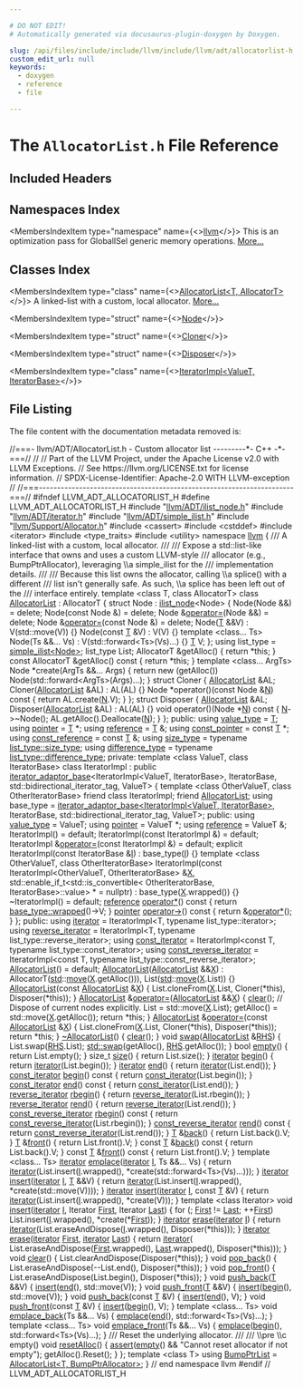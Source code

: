 ```yaml
---

# DO NOT EDIT!
# Automatically generated via docusaurus-plugin-doxygen by Doxygen.

slug: /api/files/include/include/llvm/include/llvm/adt/allocatorlist-h
custom_edit_url: null
keywords:
  - doxygen
  - reference
  - file

---
```





# The `AllocatorList.h` File Reference

<DoxygenPage pluginConfig={pluginConfig}>



## Included Headers

<IncludesList>
<IncludesListItem
  filePath="llvm/ADT/ilist_node.h"
  permalink="/docs/api/files/include/include/llvm/include/llvm/adt/ilist-node-h"
  isLocal="true" />
<IncludesListItem
  filePath="llvm/ADT/iterator.h"
  permalink="/docs/api/files/include/include/llvm/include/llvm/adt/iterator-h"
  isLocal="true" />
<IncludesListItem
  filePath="llvm/ADT/simple_ilist.h"
  permalink="/docs/api/files/include/include/llvm/include/llvm/adt/simple-ilist-h"
  isLocal="true" />
<IncludesListItem
  filePath="llvm/Support/Allocator.h"
  permalink="/docs/api/files/include/include/llvm/include/llvm/support/allocator-h"
  isLocal="true" />
<IncludesListItem
  filePath="cassert"
  permalink=""
  isLocal="false" />
<IncludesListItem
  filePath="cstddef"
  permalink=""
  isLocal="false" />
<IncludesListItem
  filePath="iterator"
  permalink=""
  isLocal="false" />
<IncludesListItem
  filePath="type_traits"
  permalink=""
  isLocal="false" />
<IncludesListItem
  filePath="utility"
  permalink=""
  isLocal="false" />
</IncludesList>

## Namespaces Index

<MembersIndex>

<MembersIndexItem
  type="namespace"
  name={<><a href="/docs/api/namespaces/llvm">llvm</a></>}>
This is an optimization pass for GlobalISel generic memory operations. <a href="/docs/api/namespaces/llvm/#details">More...</a>
</MembersIndexItem>

</MembersIndex>

## Classes Index

<MembersIndex>

<MembersIndexItem
  type="class"
  name={<><a href="/docs/api/classes/llvm/allocatorlist">AllocatorList&lt;T, AllocatorT&gt;</a></>}>
A linked-list with a custom, local allocator. <a href="/docs/api/classes/llvm/allocatorlist/#details">More...</a>
</MembersIndexItem>

<MembersIndexItem
  type="struct"
  name={<><a href="/docs/api/structs/llvm/allocatorlist/node">Node</a></>}>
</MembersIndexItem>

<MembersIndexItem
  type="struct"
  name={<><a href="/docs/api/structs/llvm/allocatorlist/cloner">Cloner</a></>}>
</MembersIndexItem>

<MembersIndexItem
  type="struct"
  name={<><a href="/docs/api/structs/llvm/allocatorlist/disposer">Disposer</a></>}>
</MembersIndexItem>

<MembersIndexItem
  type="class"
  name={<><a href="/docs/api/classes/llvm/allocatorlist/iteratorimpl">IteratorImpl&lt;ValueT, IteratorBase&gt;</a></>}>
</MembersIndexItem>

</MembersIndex>


## File Listing

The file content with the documentation metadata removed is:

<ProgramListing>

<Link id="l00001" /><CodeLine lineNumber="1"><Highlight kind="comment">//===- llvm/ADT/AllocatorList.h - Custom allocator list ---------&#42;- C++ -&#42;-===//</Highlight><Highlight kind="normal"></Highlight></CodeLine>
<Link id="l00002" /><CodeLine lineNumber="2"><Highlight kind="normal"></Highlight><Highlight kind="comment">//</Highlight><Highlight kind="normal"></Highlight></CodeLine>
<Link id="l00003" /><CodeLine lineNumber="3"><Highlight kind="normal"></Highlight><Highlight kind="comment">// Part of the LLVM Project, under the Apache License v2.0 with LLVM Exceptions.</Highlight><Highlight kind="normal"></Highlight></CodeLine>
<Link id="l00004" /><CodeLine lineNumber="4"><Highlight kind="normal"></Highlight><Highlight kind="comment">// See https://llvm.org/LICENSE.txt for license information.</Highlight><Highlight kind="normal"></Highlight></CodeLine>
<Link id="l00005" /><CodeLine lineNumber="5"><Highlight kind="normal"></Highlight><Highlight kind="comment">// SPDX-License-Identifier: Apache-2.0 WITH LLVM-exception</Highlight><Highlight kind="normal"></Highlight></CodeLine>
<Link id="l00006" /><CodeLine lineNumber="6"><Highlight kind="normal"></Highlight><Highlight kind="comment">//</Highlight><Highlight kind="normal"></Highlight></CodeLine>
<Link id="l00007" /><CodeLine lineNumber="7"><Highlight kind="normal"></Highlight><Highlight kind="comment">//===----------------------------------------------------------------------===//</Highlight><Highlight kind="normal"></Highlight></CodeLine>
<Link id="l00008" /><CodeLine lineNumber="8"><Highlight kind="normal"></Highlight></CodeLine>
<Link id="l00009" /><CodeLine lineNumber="9"><Highlight kind="normal"></Highlight><Highlight kind="preprocessor">#ifndef LLVM&#95;ADT&#95;ALLOCATORLIST&#95;H</Highlight><Highlight kind="normal"></Highlight></CodeLine>
<Link id="l00010" /><CodeLine lineNumber="10"><Highlight kind="normal"></Highlight><Highlight kind="preprocessor">#define LLVM&#95;ADT&#95;ALLOCATORLIST&#95;H</Highlight><Highlight kind="normal"></Highlight></CodeLine>
<Link id="l00011" /><CodeLine lineNumber="11"><Highlight kind="normal"></Highlight></CodeLine>
<Link id="l00012" /><CodeLine lineNumber="12"><Highlight kind="normal"></Highlight><Highlight kind="preprocessor">#include &quot;<a href="/docs/api/files/include/include/llvm/include/llvm/adt/ilist-node-h">llvm/ADT/ilist&#95;node.h</a>&quot;</Highlight><Highlight kind="normal"></Highlight></CodeLine>
<Link id="l00013" /><CodeLine lineNumber="13"><Highlight kind="normal"></Highlight><Highlight kind="preprocessor">#include &quot;<a href="/docs/api/files/include/include/llvm/include/llvm/adt/iterator-h">llvm/ADT/iterator.h</a>&quot;</Highlight><Highlight kind="normal"></Highlight></CodeLine>
<Link id="l00014" /><CodeLine lineNumber="14"><Highlight kind="normal"></Highlight><Highlight kind="preprocessor">#include &quot;<a href="/docs/api/files/include/include/llvm/include/llvm/adt/simple-ilist-h">llvm/ADT/simple&#95;ilist.h</a>&quot;</Highlight><Highlight kind="normal"></Highlight></CodeLine>
<Link id="l00015" /><CodeLine lineNumber="15"><Highlight kind="normal"></Highlight><Highlight kind="preprocessor">#include &quot;<a href="/docs/api/files/include/include/llvm/include/llvm/support/allocator-h">llvm/Support/Allocator.h</a>&quot;</Highlight><Highlight kind="normal"></Highlight></CodeLine>
<Link id="l00016" /><CodeLine lineNumber="16"><Highlight kind="normal"></Highlight><Highlight kind="preprocessor">#include &lt;cassert&gt;</Highlight><Highlight kind="normal"></Highlight></CodeLine>
<Link id="l00017" /><CodeLine lineNumber="17"><Highlight kind="normal"></Highlight><Highlight kind="preprocessor">#include &lt;cstddef&gt;</Highlight><Highlight kind="normal"></Highlight></CodeLine>
<Link id="l00018" /><CodeLine lineNumber="18"><Highlight kind="normal"></Highlight><Highlight kind="preprocessor">#include &lt;iterator&gt;</Highlight><Highlight kind="normal"></Highlight></CodeLine>
<Link id="l00019" /><CodeLine lineNumber="19"><Highlight kind="normal"></Highlight><Highlight kind="preprocessor">#include &lt;type&#95;traits&gt;</Highlight><Highlight kind="normal"></Highlight></CodeLine>
<Link id="l00020" /><CodeLine lineNumber="20"><Highlight kind="normal"></Highlight><Highlight kind="preprocessor">#include &lt;utility&gt;</Highlight><Highlight kind="normal"></Highlight></CodeLine>
<Link id="l00021" /><CodeLine lineNumber="21"><Highlight kind="normal"></Highlight></CodeLine>
<Link id="l00022" /><CodeLine lineNumber="22"><Highlight kind="normal"></Highlight><Highlight kind="keyword">namespace </Highlight><Highlight kind="normal"><a href="/docs/api/namespaces/llvm">llvm</a> &#123;</Highlight></CodeLine>
<Link id="l00023" /><CodeLine lineNumber="23"><Highlight kind="normal"></Highlight><Highlight kind="comment"></Highlight></CodeLine>
<Link id="l00024" /><CodeLine lineNumber="24"><Highlight kind="comment">/// A linked-list with a custom, local allocator.</Highlight></CodeLine>
<Link id="l00025" /><CodeLine lineNumber="25"><Highlight kind="comment">///</Highlight></CodeLine>
<Link id="l00026" /><CodeLine lineNumber="26"><Highlight kind="comment">/// Expose a std::list-like interface that owns and uses a custom LLVM-style</Highlight></CodeLine>
<Link id="l00027" /><CodeLine lineNumber="27"><Highlight kind="comment">/// allocator (e.g., BumpPtrAllocator), leveraging \\a simple&#95;ilist for the</Highlight></CodeLine>
<Link id="l00028" /><CodeLine lineNumber="28"><Highlight kind="comment">/// implementation details.</Highlight></CodeLine>
<Link id="l00029" /><CodeLine lineNumber="29"><Highlight kind="comment">///</Highlight></CodeLine>
<Link id="l00030" /><CodeLine lineNumber="30"><Highlight kind="comment">/// Because this list owns the allocator, calling \\a splice() with a different</Highlight></CodeLine>
<Link id="l00031" /><CodeLine lineNumber="31"><Highlight kind="comment">/// list isn&#39;t generally safe.  As such, \\a splice has been left out of the</Highlight></CodeLine>
<Link id="l00032" /><CodeLine lineNumber="32"><Highlight kind="comment">/// interface entirely.</Highlight><Highlight kind="normal"></Highlight></CodeLine>
<Link id="l00033" /><CodeLine lineNumber="33" lineLink="/docs/api/classes/llvm/allocatorlist"><Highlight kind="normal"></Highlight><Highlight kind="keyword">template</Highlight><Highlight kind="normal"> &lt;</Highlight><Highlight kind="keyword">class</Highlight><Highlight kind="normal"> T, </Highlight><Highlight kind="keyword">class</Highlight><Highlight kind="normal"> AllocatorT&gt; </Highlight><Highlight kind="keyword">class </Highlight><Highlight kind="normal"><a href="/docs/api/classes/llvm/allocatorlist/#a631b3cb9ff2c6850984fce7dd4f69f85">AllocatorList</a> : AllocatorT &#123;</Highlight></CodeLine>
<Link id="l00034" /><CodeLine lineNumber="34"><Highlight kind="normal">  </Highlight><Highlight kind="keyword">struct </Highlight><Highlight kind="normal">Node : <a href="/docs/api/classes/llvm/ilist-node">ilist&#95;node</a>&lt;Node&gt; &#123;</Highlight></CodeLine>
<Link id="l00035" /><CodeLine lineNumber="35"><Highlight kind="normal">    Node(Node &amp;&amp;) = </Highlight><Highlight kind="keyword">delete</Highlight><Highlight kind="normal">;</Highlight></CodeLine>
<Link id="l00036" /><CodeLine lineNumber="36"><Highlight kind="normal">    Node(</Highlight><Highlight kind="keyword">const</Highlight><Highlight kind="normal"> Node &amp;) = </Highlight><Highlight kind="keyword">delete</Highlight><Highlight kind="normal">;</Highlight></CodeLine>
<Link id="l00037" /><CodeLine lineNumber="37"><Highlight kind="normal">    Node &amp;<a href="/docs/api/classes/llvm/allocatorlist/#aab9b0e4699e83accc6da1570253b5224">operator=</a>(Node &amp;&amp;) = </Highlight><Highlight kind="keyword">delete</Highlight><Highlight kind="normal">;</Highlight></CodeLine>
<Link id="l00038" /><CodeLine lineNumber="38"><Highlight kind="normal">    Node &amp;<a href="/docs/api/classes/llvm/allocatorlist/#aab9b0e4699e83accc6da1570253b5224">operator=</a>(</Highlight><Highlight kind="keyword">const</Highlight><Highlight kind="normal"> Node &amp;) = </Highlight><Highlight kind="keyword">delete</Highlight><Highlight kind="normal">;</Highlight></CodeLine>
<Link id="l00039" /><CodeLine lineNumber="39"><Highlight kind="normal"></Highlight></CodeLine>
<Link id="l00040" /><CodeLine lineNumber="40"><Highlight kind="normal">    Node(<a href="/docs/api/files/lib/lib/target/lib/target/mips/mips16isellowering-cpp/#a0acb682b8260ab1c60b918599864e2e5">T</a> &amp;&amp;V) : V(std::move(V)) &#123;&#125;</Highlight></CodeLine>
<Link id="l00041" /><CodeLine lineNumber="41"><Highlight kind="normal">    Node(</Highlight><Highlight kind="keyword">const</Highlight><Highlight kind="normal"> <a href="/docs/api/files/lib/lib/target/lib/target/mips/mips16isellowering-cpp/#a0acb682b8260ab1c60b918599864e2e5">T</a> &amp;V) : V(V) &#123;&#125;</Highlight></CodeLine>
<Link id="l00042" /><CodeLine lineNumber="42"><Highlight kind="normal">    </Highlight><Highlight kind="keyword">template</Highlight><Highlight kind="normal"> &lt;</Highlight><Highlight kind="keyword">class</Highlight><Highlight kind="normal">... Ts&gt; Node(Ts &amp;&amp;... Vs) : V(std::forward&lt;Ts&gt;(Vs)...) &#123;&#125;</Highlight></CodeLine>
<Link id="l00043" /><CodeLine lineNumber="43"><Highlight kind="normal">    <a href="/docs/api/files/lib/lib/target/lib/target/mips/mips16isellowering-cpp/#a0acb682b8260ab1c60b918599864e2e5">T</a> V;</Highlight></CodeLine>
<Link id="l00044" /><CodeLine lineNumber="44"><Highlight kind="normal">  &#125;;</Highlight></CodeLine>
<Link id="l00045" /><CodeLine lineNumber="45"><Highlight kind="normal"></Highlight></CodeLine>
<Link id="l00046" /><CodeLine lineNumber="46"><Highlight kind="normal">  </Highlight><Highlight kind="keyword">using </Highlight><Highlight kind="normal">list&#95;type = <a href="/docs/api/classes/llvm/simple-ilist">simple&#95;ilist&lt;Node&gt;</a>;</Highlight></CodeLine>
<Link id="l00047" /><CodeLine lineNumber="47"><Highlight kind="normal"></Highlight></CodeLine>
<Link id="l00048" /><CodeLine lineNumber="48"><Highlight kind="normal">  list&#95;type List;</Highlight></CodeLine>
<Link id="l00049" /><CodeLine lineNumber="49"><Highlight kind="normal"></Highlight></CodeLine>
<Link id="l00050" /><CodeLine lineNumber="50"><Highlight kind="normal">  AllocatorT &amp;getAlloc() &#123; </Highlight><Highlight kind="keywordflow">return</Highlight><Highlight kind="normal"> &#42;</Highlight><Highlight kind="keyword">this</Highlight><Highlight kind="normal">; &#125;</Highlight></CodeLine>
<Link id="l00051" /><CodeLine lineNumber="51"><Highlight kind="normal">  </Highlight><Highlight kind="keyword">const</Highlight><Highlight kind="normal"> AllocatorT &amp;getAlloc()</Highlight><Highlight kind="keyword"> const </Highlight><Highlight kind="normal">&#123; </Highlight><Highlight kind="keywordflow">return</Highlight><Highlight kind="normal"> &#42;</Highlight><Highlight kind="keyword">this</Highlight><Highlight kind="normal">; &#125;</Highlight></CodeLine>
<Link id="l00052" /><CodeLine lineNumber="52"><Highlight kind="normal"></Highlight></CodeLine>
<Link id="l00053" /><CodeLine lineNumber="53"><Highlight kind="normal">  </Highlight><Highlight kind="keyword">template</Highlight><Highlight kind="normal"> &lt;</Highlight><Highlight kind="keyword">class</Highlight><Highlight kind="normal">... ArgTs&gt; Node &#42;create(ArgTs &amp;&amp;... Args) &#123;</Highlight></CodeLine>
<Link id="l00054" /><CodeLine lineNumber="54"><Highlight kind="normal">    </Highlight><Highlight kind="keywordflow">return</Highlight><Highlight kind="normal"> </Highlight><Highlight kind="keyword">new</Highlight><Highlight kind="normal"> (getAlloc()) Node(std::forward&lt;ArgTs&gt;(Args)...);</Highlight></CodeLine>
<Link id="l00055" /><CodeLine lineNumber="55"><Highlight kind="normal">  &#125;</Highlight></CodeLine>
<Link id="l00056" /><CodeLine lineNumber="56"><Highlight kind="normal"></Highlight></CodeLine>
<Link id="l00057" /><CodeLine lineNumber="57"><Highlight kind="normal">  </Highlight><Highlight kind="keyword">struct </Highlight><Highlight kind="normal">Cloner &#123;</Highlight></CodeLine>
<Link id="l00058" /><CodeLine lineNumber="58"><Highlight kind="normal">    <a href="/docs/api/classes/llvm/allocatorlist/#a631b3cb9ff2c6850984fce7dd4f69f85">AllocatorList</a> &amp;AL;</Highlight></CodeLine>
<Link id="l00059" /><CodeLine lineNumber="59"><Highlight kind="normal"></Highlight></CodeLine>
<Link id="l00060" /><CodeLine lineNumber="60"><Highlight kind="normal">    Cloner(<a href="/docs/api/classes/llvm/allocatorlist/#a631b3cb9ff2c6850984fce7dd4f69f85">AllocatorList</a> &amp;AL) : AL(AL) &#123;&#125;</Highlight></CodeLine>
<Link id="l00061" /><CodeLine lineNumber="61"><Highlight kind="normal"></Highlight></CodeLine>
<Link id="l00062" /><CodeLine lineNumber="62"><Highlight kind="normal">    Node &#42;operator()(</Highlight><Highlight kind="keyword">const</Highlight><Highlight kind="normal"> Node &amp;<a href="/docs/api/files/lib/lib/support/regcomp-c/#a0240ac851181b84ac374872dc5434ee4">N</a>)</Highlight><Highlight kind="keyword"> const </Highlight><Highlight kind="normal">&#123; </Highlight><Highlight kind="keywordflow">return</Highlight><Highlight kind="normal"> AL.create(<a href="/docs/api/files/lib/lib/support/regcomp-c/#a0240ac851181b84ac374872dc5434ee4">N</a>.V); &#125;</Highlight></CodeLine>
<Link id="l00063" /><CodeLine lineNumber="63"><Highlight kind="normal">  &#125;;</Highlight></CodeLine>
<Link id="l00064" /><CodeLine lineNumber="64"><Highlight kind="normal"></Highlight></CodeLine>
<Link id="l00065" /><CodeLine lineNumber="65"><Highlight kind="normal">  </Highlight><Highlight kind="keyword">struct </Highlight><Highlight kind="normal">Disposer &#123;</Highlight></CodeLine>
<Link id="l00066" /><CodeLine lineNumber="66"><Highlight kind="normal">    <a href="/docs/api/classes/llvm/allocatorlist/#a631b3cb9ff2c6850984fce7dd4f69f85">AllocatorList</a> &amp;AL;</Highlight></CodeLine>
<Link id="l00067" /><CodeLine lineNumber="67"><Highlight kind="normal"></Highlight></CodeLine>
<Link id="l00068" /><CodeLine lineNumber="68"><Highlight kind="normal">    Disposer(<a href="/docs/api/classes/llvm/allocatorlist/#a631b3cb9ff2c6850984fce7dd4f69f85">AllocatorList</a> &amp;AL) : AL(AL) &#123;&#125;</Highlight></CodeLine>
<Link id="l00069" /><CodeLine lineNumber="69"><Highlight kind="normal"></Highlight></CodeLine>
<Link id="l00070" /><CodeLine lineNumber="70"><Highlight kind="normal">    </Highlight><Highlight kind="keywordtype">void</Highlight><Highlight kind="normal"> operator()(Node &#42;<a href="/docs/api/files/lib/lib/support/regcomp-c/#a0240ac851181b84ac374872dc5434ee4">N</a>)</Highlight><Highlight kind="keyword"> const </Highlight><Highlight kind="normal">&#123;</Highlight></CodeLine>
<Link id="l00071" /><CodeLine lineNumber="71"><Highlight kind="normal">      <a href="/docs/api/files/lib/lib/support/regcomp-c/#a0240ac851181b84ac374872dc5434ee4">N</a>-&gt;~Node();</Highlight></CodeLine>
<Link id="l00072" /><CodeLine lineNumber="72"><Highlight kind="normal">      AL.getAlloc().Deallocate(<a href="/docs/api/files/lib/lib/support/regcomp-c/#a0240ac851181b84ac374872dc5434ee4">N</a>);</Highlight></CodeLine>
<Link id="l00073" /><CodeLine lineNumber="73"><Highlight kind="normal">    &#125;</Highlight></CodeLine>
<Link id="l00074" /><CodeLine lineNumber="74"><Highlight kind="normal">  &#125;;</Highlight></CodeLine>
<Link id="l00075" /><CodeLine lineNumber="75"><Highlight kind="normal"></Highlight></CodeLine>
<Link id="l00076" /><CodeLine lineNumber="76"><Highlight kind="normal"></Highlight><Highlight kind="keyword">public</Highlight><Highlight kind="normal">:</Highlight></CodeLine>
<Link id="l00077" /><CodeLine lineNumber="77" lineLink="/docs/api/classes/llvm/allocatorlist/#ad28d2a85481b9626c49097643f248763"><Highlight kind="normal">  </Highlight><Highlight kind="keyword">using </Highlight><Highlight kind="normal"><a href="/docs/api/classes/llvm/allocatorlist/#ad28d2a85481b9626c49097643f248763">value&#95;type</a> = <a href="/docs/api/files/lib/lib/target/lib/target/mips/mips16isellowering-cpp/#a0acb682b8260ab1c60b918599864e2e5">T</a>;</Highlight></CodeLine>
<Link id="l00078" /><CodeLine lineNumber="78" lineLink="/docs/api/classes/llvm/allocatorlist/#afacbf3d6b740db0fd339309db9eb347d"><Highlight kind="normal">  </Highlight><Highlight kind="keyword">using </Highlight><Highlight kind="normal"><a href="/docs/api/classes/llvm/allocatorlist/#afacbf3d6b740db0fd339309db9eb347d">pointer</a> = <a href="/docs/api/files/lib/lib/target/lib/target/mips/mips16isellowering-cpp/#a0acb682b8260ab1c60b918599864e2e5">T</a> &#42;;</Highlight></CodeLine>
<Link id="l00079" /><CodeLine lineNumber="79" lineLink="/docs/api/classes/llvm/allocatorlist/#aae40e1b1b3653d5feb9c8f0823a839fa"><Highlight kind="normal">  </Highlight><Highlight kind="keyword">using </Highlight><Highlight kind="normal"><a href="/docs/api/classes/llvm/allocatorlist/#aae40e1b1b3653d5feb9c8f0823a839fa">reference</a> = <a href="/docs/api/files/lib/lib/target/lib/target/mips/mips16isellowering-cpp/#a0acb682b8260ab1c60b918599864e2e5">T</a> &amp;;</Highlight></CodeLine>
<Link id="l00080" /><CodeLine lineNumber="80" lineLink="/docs/api/classes/llvm/allocatorlist/#a99ad51fe6f3634026693353132dd91cb"><Highlight kind="normal">  </Highlight><Highlight kind="keyword">using </Highlight><Highlight kind="normal"><a href="/docs/api/classes/llvm/allocatorlist/#a99ad51fe6f3634026693353132dd91cb">const&#95;pointer</a> = </Highlight><Highlight kind="keyword">const</Highlight><Highlight kind="normal"> <a href="/docs/api/files/lib/lib/target/lib/target/mips/mips16isellowering-cpp/#a0acb682b8260ab1c60b918599864e2e5">T</a> &#42;;</Highlight></CodeLine>
<Link id="l00081" /><CodeLine lineNumber="81" lineLink="/docs/api/classes/llvm/allocatorlist/#abbfd96e7e3df879029d411eea4942cad"><Highlight kind="normal">  </Highlight><Highlight kind="keyword">using </Highlight><Highlight kind="normal"><a href="/docs/api/classes/llvm/allocatorlist/#abbfd96e7e3df879029d411eea4942cad">const&#95;reference</a> = </Highlight><Highlight kind="keyword">const</Highlight><Highlight kind="normal"> <a href="/docs/api/files/lib/lib/target/lib/target/mips/mips16isellowering-cpp/#a0acb682b8260ab1c60b918599864e2e5">T</a> &amp;;</Highlight></CodeLine>
<Link id="l00082" /><CodeLine lineNumber="82" lineLink="/docs/api/classes/llvm/allocatorlist/#a403a0ed03eca3d114d9e0c2e270bd6c5"><Highlight kind="normal">  </Highlight><Highlight kind="keyword">using </Highlight><Highlight kind="normal"><a href="/docs/api/classes/llvm/allocatorlist/#a403a0ed03eca3d114d9e0c2e270bd6c5">size&#95;type</a> = </Highlight><Highlight kind="keyword">typename</Highlight><Highlight kind="normal"> <a href="/docs/api/classes/llvm/simple-ilist/#a1bf59040e990a6ef68062aa6d2bb0b12">list&#95;type::size&#95;type</a>;</Highlight></CodeLine>
<Link id="l00083" /><CodeLine lineNumber="83" lineLink="/docs/api/classes/llvm/allocatorlist/#a931bba675494b9bc429d480b9d7edcc8"><Highlight kind="normal">  </Highlight><Highlight kind="keyword">using </Highlight><Highlight kind="normal"><a href="/docs/api/classes/llvm/allocatorlist/#a931bba675494b9bc429d480b9d7edcc8">difference&#95;type</a> = </Highlight><Highlight kind="keyword">typename</Highlight><Highlight kind="normal"> <a href="/docs/api/classes/llvm/simple-ilist/#a5da3239917a2962e7d5981cd659a8927">list&#95;type::difference&#95;type</a>;</Highlight></CodeLine>
<Link id="l00084" /><CodeLine lineNumber="84"><Highlight kind="normal"></Highlight></CodeLine>
<Link id="l00085" /><CodeLine lineNumber="85"><Highlight kind="normal"></Highlight><Highlight kind="keyword">private</Highlight><Highlight kind="normal">:</Highlight></CodeLine>
<Link id="l00086" /><CodeLine lineNumber="86"><Highlight kind="normal">  </Highlight><Highlight kind="keyword">template</Highlight><Highlight kind="normal"> &lt;</Highlight><Highlight kind="keyword">class</Highlight><Highlight kind="normal"> ValueT, </Highlight><Highlight kind="keyword">class</Highlight><Highlight kind="normal"> IteratorBase&gt;</Highlight></CodeLine>
<Link id="l00087" /><CodeLine lineNumber="87"><Highlight kind="normal">  </Highlight><Highlight kind="keyword">class </Highlight><Highlight kind="normal">IteratorImpl</Highlight></CodeLine>
<Link id="l00088" /><CodeLine lineNumber="88"><Highlight kind="normal">      : </Highlight><Highlight kind="keyword">public</Highlight><Highlight kind="normal"> <a href="/docs/api/classes/llvm/iterator-adaptor-base">iterator&#95;adaptor&#95;base</a>&lt;IteratorImpl&lt;ValueT, IteratorBase&gt;,</Highlight></CodeLine>
<Link id="l00089" /><CodeLine lineNumber="89"><Highlight kind="normal">                                     IteratorBase,</Highlight></CodeLine>
<Link id="l00090" /><CodeLine lineNumber="90"><Highlight kind="normal">                                     std::bidirectional&#95;iterator&#95;tag, ValueT&gt; &#123;</Highlight></CodeLine>
<Link id="l00091" /><CodeLine lineNumber="91"><Highlight kind="normal">    </Highlight><Highlight kind="keyword">template</Highlight><Highlight kind="normal"> &lt;</Highlight><Highlight kind="keyword">class</Highlight><Highlight kind="normal"> OtherValueT, </Highlight><Highlight kind="keyword">class</Highlight><Highlight kind="normal"> OtherIteratorBase&gt;</Highlight></CodeLine>
<Link id="l00092" /><CodeLine lineNumber="92"><Highlight kind="normal">    </Highlight><Highlight kind="keyword">friend</Highlight><Highlight kind="normal"> </Highlight><Highlight kind="keyword">class </Highlight><Highlight kind="normal">IteratorImpl;</Highlight></CodeLine>
<Link id="l00093" /><CodeLine lineNumber="93"><Highlight kind="normal">    </Highlight><Highlight kind="keyword">friend</Highlight><Highlight kind="normal"> <a href="/docs/api/classes/llvm/allocatorlist/#a631b3cb9ff2c6850984fce7dd4f69f85">AllocatorList</a>;</Highlight></CodeLine>
<Link id="l00094" /><CodeLine lineNumber="94"><Highlight kind="normal"></Highlight></CodeLine>
<Link id="l00095" /><CodeLine lineNumber="95"><Highlight kind="normal">    </Highlight><Highlight kind="keyword">using </Highlight><Highlight kind="normal">base&#95;type =</Highlight></CodeLine>
<Link id="l00096" /><CodeLine lineNumber="96"><Highlight kind="normal">        <a href="/docs/api/classes/llvm/iterator-adaptor-base">iterator&#95;adaptor&#95;base&lt;IteratorImpl&lt;ValueT, IteratorBase&gt;</a>, IteratorBase,</Highlight></CodeLine>
<Link id="l00097" /><CodeLine lineNumber="97"><Highlight kind="normal">                              std::bidirectional&#95;iterator&#95;tag, ValueT&gt;;</Highlight></CodeLine>
<Link id="l00098" /><CodeLine lineNumber="98"><Highlight kind="normal"></Highlight></CodeLine>
<Link id="l00099" /><CodeLine lineNumber="99"><Highlight kind="normal">  </Highlight><Highlight kind="keyword">public</Highlight><Highlight kind="normal">:</Highlight></CodeLine>
<Link id="l00100" /><CodeLine lineNumber="100"><Highlight kind="normal">    </Highlight><Highlight kind="keyword">using </Highlight><Highlight kind="normal"><a href="/docs/api/classes/llvm/allocatorlist/#ad28d2a85481b9626c49097643f248763">value&#95;type</a> = ValueT;</Highlight></CodeLine>
<Link id="l00101" /><CodeLine lineNumber="101"><Highlight kind="normal">    </Highlight><Highlight kind="keyword">using </Highlight><Highlight kind="normal"><a href="/docs/api/classes/llvm/allocatorlist/#afacbf3d6b740db0fd339309db9eb347d">pointer</a> = ValueT &#42;;</Highlight></CodeLine>
<Link id="l00102" /><CodeLine lineNumber="102"><Highlight kind="normal">    </Highlight><Highlight kind="keyword">using </Highlight><Highlight kind="normal"><a href="/docs/api/classes/llvm/allocatorlist/#aae40e1b1b3653d5feb9c8f0823a839fa">reference</a> = ValueT &amp;;</Highlight></CodeLine>
<Link id="l00103" /><CodeLine lineNumber="103"><Highlight kind="normal"></Highlight></CodeLine>
<Link id="l00104" /><CodeLine lineNumber="104"><Highlight kind="normal">    IteratorImpl() = </Highlight><Highlight kind="keywordflow">default</Highlight><Highlight kind="normal">;</Highlight></CodeLine>
<Link id="l00105" /><CodeLine lineNumber="105"><Highlight kind="normal">    IteratorImpl(</Highlight><Highlight kind="keyword">const</Highlight><Highlight kind="normal"> IteratorImpl &amp;) = </Highlight><Highlight kind="keywordflow">default</Highlight><Highlight kind="normal">;</Highlight></CodeLine>
<Link id="l00106" /><CodeLine lineNumber="106"><Highlight kind="normal">    IteratorImpl &amp;<a href="/docs/api/classes/llvm/allocatorlist/#aab9b0e4699e83accc6da1570253b5224">operator=</a>(</Highlight><Highlight kind="keyword">const</Highlight><Highlight kind="normal"> IteratorImpl &amp;) = </Highlight><Highlight kind="keywordflow">default</Highlight><Highlight kind="normal">;</Highlight></CodeLine>
<Link id="l00107" /><CodeLine lineNumber="107"><Highlight kind="normal"></Highlight></CodeLine>
<Link id="l00108" /><CodeLine lineNumber="108"><Highlight kind="normal">    </Highlight><Highlight kind="keyword">explicit</Highlight><Highlight kind="normal"> IteratorImpl(</Highlight><Highlight kind="keyword">const</Highlight><Highlight kind="normal"> IteratorBase &amp;<a href="/docs/api/files/lib/lib/support/md5-cpp/#ac0eafdc9ee161b71e7af98af736952fd">I</a>) : base&#95;type(<a href="/docs/api/files/lib/lib/support/md5-cpp/#ac0eafdc9ee161b71e7af98af736952fd">I</a>) &#123;&#125;</Highlight></CodeLine>
<Link id="l00109" /><CodeLine lineNumber="109"><Highlight kind="normal"></Highlight></CodeLine>
<Link id="l00110" /><CodeLine lineNumber="110"><Highlight kind="normal">    </Highlight><Highlight kind="keyword">template</Highlight><Highlight kind="normal"> &lt;</Highlight><Highlight kind="keyword">class</Highlight><Highlight kind="normal"> OtherValueT, </Highlight><Highlight kind="keyword">class</Highlight><Highlight kind="normal"> OtherIteratorBase&gt;</Highlight></CodeLine>
<Link id="l00111" /><CodeLine lineNumber="111"><Highlight kind="normal">    IteratorImpl(</Highlight><Highlight kind="keyword">const</Highlight><Highlight kind="normal"> IteratorImpl&lt;OtherValueT, OtherIteratorBase&gt; &amp;<a href="/docs/api/files/lib/lib/tablegen/tablegenbackendskeleton-cpp/#ab60f28d7a141ac46ccc200176a1bca8b">X</a>,</Highlight></CodeLine>
<Link id="l00112" /><CodeLine lineNumber="112"><Highlight kind="normal">                 std::enable&#95;if&#95;t&lt;std::is&#95;convertible&lt;</Highlight></CodeLine>
<Link id="l00113" /><CodeLine lineNumber="113"><Highlight kind="normal">                     OtherIteratorBase, IteratorBase&gt;::value&gt; &#42; = </Highlight><Highlight kind="keyword">nullptr</Highlight><Highlight kind="normal">)</Highlight></CodeLine>
<Link id="l00114" /><CodeLine lineNumber="114"><Highlight kind="normal">        : base&#95;type(<a href="/docs/api/files/lib/lib/tablegen/tablegenbackendskeleton-cpp/#ab60f28d7a141ac46ccc200176a1bca8b">X</a>.wrapped()) &#123;&#125;</Highlight></CodeLine>
<Link id="l00115" /><CodeLine lineNumber="115"><Highlight kind="normal"></Highlight></CodeLine>
<Link id="l00116" /><CodeLine lineNumber="116"><Highlight kind="normal">    ~IteratorImpl() = </Highlight><Highlight kind="keywordflow">default</Highlight><Highlight kind="normal">;</Highlight></CodeLine>
<Link id="l00117" /><CodeLine lineNumber="117"><Highlight kind="normal"></Highlight></CodeLine>
<Link id="l00118" /><CodeLine lineNumber="118"><Highlight kind="normal">    <a href="/docs/api/classes/llvm/allocatorlist/#aae40e1b1b3653d5feb9c8f0823a839fa">reference</a> <a href="/docs/api/classes/llvm/iterator-adaptor-base/#ae47be6b8b03bf4680ea855ac805373a2">operator&#42;</a>()</Highlight><Highlight kind="keyword"> const </Highlight><Highlight kind="normal">&#123; </Highlight><Highlight kind="keywordflow">return</Highlight><Highlight kind="normal"> <a href="/docs/api/classes/llvm/iterator-adaptor-base/#a0b53ab0bf798b3740b3d2b0fea0c49ed">base&#95;type::wrapped</a>()-&gt;V; &#125;</Highlight></CodeLine>
<Link id="l00119" /><CodeLine lineNumber="119"><Highlight kind="normal">    <a href="/docs/api/classes/llvm/allocatorlist/#afacbf3d6b740db0fd339309db9eb347d">pointer</a> <a href="/docs/api/classes/llvm/iterator-facade-base/#a01eb14835f6bcb17f051721a0ebb80fc">operator-&gt;</a>()</Highlight><Highlight kind="keyword"> const </Highlight><Highlight kind="normal">&#123; </Highlight><Highlight kind="keywordflow">return</Highlight><Highlight kind="normal"> &amp;<a href="/docs/api/classes/llvm/iterator-adaptor-base/#ae47be6b8b03bf4680ea855ac805373a2">operator&#42;</a>(); &#125;</Highlight></CodeLine>
<Link id="l00120" /><CodeLine lineNumber="120"><Highlight kind="normal">  &#125;;</Highlight></CodeLine>
<Link id="l00121" /><CodeLine lineNumber="121"><Highlight kind="normal"></Highlight></CodeLine>
<Link id="l00122" /><CodeLine lineNumber="122"><Highlight kind="normal"></Highlight><Highlight kind="keyword">public</Highlight><Highlight kind="normal">:</Highlight></CodeLine>
<Link id="l00123" /><CodeLine lineNumber="123" lineLink="/docs/api/classes/llvm/allocatorlist/#a8cf6516b2732f1ba16dc5694bf3194d0"><Highlight kind="normal">  </Highlight><Highlight kind="keyword">using </Highlight><Highlight kind="normal"><a href="/docs/api/classes/llvm/allocatorlist/#a8cf6516b2732f1ba16dc5694bf3194d0">iterator</a> = IteratorImpl&lt;T, typename list&#95;type::iterator&gt;;</Highlight></CodeLine>
<Link id="l00124" /><CodeLine lineNumber="124" lineLink="/docs/api/classes/llvm/allocatorlist/#a3ed0f896e250f11d46b55bab578366b1"><Highlight kind="normal">  </Highlight><Highlight kind="keyword">using </Highlight><Highlight kind="normal"><a href="/docs/api/classes/llvm/allocatorlist/#a3ed0f896e250f11d46b55bab578366b1">reverse&#95;iterator</a> =</Highlight></CodeLine>
<Link id="l00125" /><CodeLine lineNumber="125"><Highlight kind="normal">      IteratorImpl&lt;T, typename list&#95;type::reverse&#95;iterator&gt;;</Highlight></CodeLine>
<Link id="l00126" /><CodeLine lineNumber="126" lineLink="/docs/api/classes/llvm/allocatorlist/#afe5408803494ad0a03cdf4bfc0229c84"><Highlight kind="normal">  </Highlight><Highlight kind="keyword">using </Highlight><Highlight kind="normal"><a href="/docs/api/classes/llvm/allocatorlist/#afe5408803494ad0a03cdf4bfc0229c84">const&#95;iterator</a> =</Highlight></CodeLine>
<Link id="l00127" /><CodeLine lineNumber="127"><Highlight kind="normal">      IteratorImpl&lt;const T, typename list&#95;type::const&#95;iterator&gt;;</Highlight></CodeLine>
<Link id="l00128" /><CodeLine lineNumber="128" lineLink="/docs/api/classes/llvm/allocatorlist/#a9c858334e766522d993539b112695774"><Highlight kind="normal">  </Highlight><Highlight kind="keyword">using </Highlight><Highlight kind="normal"><a href="/docs/api/classes/llvm/allocatorlist/#a9c858334e766522d993539b112695774">const&#95;reverse&#95;iterator</a> =</Highlight></CodeLine>
<Link id="l00129" /><CodeLine lineNumber="129"><Highlight kind="normal">      IteratorImpl&lt;const T, typename list&#95;type::const&#95;reverse&#95;iterator&gt;;</Highlight></CodeLine>
<Link id="l00130" /><CodeLine lineNumber="130"><Highlight kind="normal"></Highlight></CodeLine>
<Link id="l00131" /><CodeLine lineNumber="131" lineLink="/docs/api/classes/llvm/allocatorlist/#a631b3cb9ff2c6850984fce7dd4f69f85"><Highlight kind="normal">  <a href="/docs/api/classes/llvm/allocatorlist/#a631b3cb9ff2c6850984fce7dd4f69f85">AllocatorList</a>() = </Highlight><Highlight kind="keywordflow">default</Highlight><Highlight kind="normal">;</Highlight></CodeLine>
<Link id="l00132" /><CodeLine lineNumber="132" lineLink="/docs/api/classes/llvm/allocatorlist/#a10102e090227015372b98263e122ac3e"><Highlight kind="normal">  <a href="/docs/api/classes/llvm/allocatorlist/#a10102e090227015372b98263e122ac3e">AllocatorList</a>(<a href="/docs/api/classes/llvm/allocatorlist/#a631b3cb9ff2c6850984fce7dd4f69f85">AllocatorList</a> &amp;&amp;<a href="/docs/api/files/lib/lib/tablegen/tablegenbackendskeleton-cpp/#ab60f28d7a141ac46ccc200176a1bca8b">X</a>)</Highlight></CodeLine>
<Link id="l00133" /><CodeLine lineNumber="133"><Highlight kind="normal">      : AllocatorT(<a href="/docs/api/namespaces/std">std</a>::<a href="/docs/api/namespaces/llvm/#abfc9c7ecf70f66901e439f7c04ef3dbb">move</a>(<a href="/docs/api/files/lib/lib/tablegen/tablegenbackendskeleton-cpp/#ab60f28d7a141ac46ccc200176a1bca8b">X</a>.getAlloc())), List(<a href="/docs/api/namespaces/std">std</a>::<a href="/docs/api/namespaces/llvm/#abfc9c7ecf70f66901e439f7c04ef3dbb">move</a>(<a href="/docs/api/files/lib/lib/tablegen/tablegenbackendskeleton-cpp/#ab60f28d7a141ac46ccc200176a1bca8b">X</a>.List)) &#123;&#125;</Highlight></CodeLine>
<Link id="l00134" /><CodeLine lineNumber="134"><Highlight kind="normal"></Highlight></CodeLine>
<Link id="l00135" /><CodeLine lineNumber="135" lineLink="/docs/api/classes/llvm/allocatorlist/#ad8a508ae85cec16a3354e0e2fc5bcb96"><Highlight kind="normal">  <a href="/docs/api/classes/llvm/allocatorlist/#ad8a508ae85cec16a3354e0e2fc5bcb96">AllocatorList</a>(</Highlight><Highlight kind="keyword">const</Highlight><Highlight kind="normal"> <a href="/docs/api/classes/llvm/allocatorlist/#a631b3cb9ff2c6850984fce7dd4f69f85">AllocatorList</a> &amp;<a href="/docs/api/files/lib/lib/tablegen/tablegenbackendskeleton-cpp/#ab60f28d7a141ac46ccc200176a1bca8b">X</a>) &#123;</Highlight></CodeLine>
<Link id="l00136" /><CodeLine lineNumber="136"><Highlight kind="normal">    List.cloneFrom(<a href="/docs/api/files/lib/lib/tablegen/tablegenbackendskeleton-cpp/#ab60f28d7a141ac46ccc200176a1bca8b">X</a>.List, Cloner(&#42;</Highlight><Highlight kind="keyword">this</Highlight><Highlight kind="normal">), Disposer(&#42;</Highlight><Highlight kind="keyword">this</Highlight><Highlight kind="normal">));</Highlight></CodeLine>
<Link id="l00137" /><CodeLine lineNumber="137"><Highlight kind="normal">  &#125;</Highlight></CodeLine>
<Link id="l00138" /><CodeLine lineNumber="138"><Highlight kind="normal"></Highlight></CodeLine>
<Link id="l00139" /><CodeLine lineNumber="139" lineLink="/docs/api/classes/llvm/allocatorlist/#aab9b0e4699e83accc6da1570253b5224"><Highlight kind="normal">  <a href="/docs/api/classes/llvm/allocatorlist/#a631b3cb9ff2c6850984fce7dd4f69f85">AllocatorList</a> &amp;<a href="/docs/api/classes/llvm/allocatorlist/#aab9b0e4699e83accc6da1570253b5224">operator=</a>(<a href="/docs/api/classes/llvm/allocatorlist/#a631b3cb9ff2c6850984fce7dd4f69f85">AllocatorList</a> &amp;&amp;<a href="/docs/api/files/lib/lib/tablegen/tablegenbackendskeleton-cpp/#ab60f28d7a141ac46ccc200176a1bca8b">X</a>) &#123;</Highlight></CodeLine>
<Link id="l00140" /><CodeLine lineNumber="140"><Highlight kind="normal">    <a href="/docs/api/classes/llvm/allocatorlist/#ae8ad5f07308cf0dca49e8fad30b2aea7">clear</a>(); </Highlight><Highlight kind="comment">// Dispose of current nodes explicitly.</Highlight><Highlight kind="normal"></Highlight></CodeLine>
<Link id="l00141" /><CodeLine lineNumber="141"><Highlight kind="normal">    List = std::move(<a href="/docs/api/files/lib/lib/tablegen/tablegenbackendskeleton-cpp/#ab60f28d7a141ac46ccc200176a1bca8b">X</a>.List);</Highlight></CodeLine>
<Link id="l00142" /><CodeLine lineNumber="142"><Highlight kind="normal">    getAlloc() = std::move(<a href="/docs/api/files/lib/lib/tablegen/tablegenbackendskeleton-cpp/#ab60f28d7a141ac46ccc200176a1bca8b">X</a>.getAlloc());</Highlight></CodeLine>
<Link id="l00143" /><CodeLine lineNumber="143"><Highlight kind="normal">    </Highlight><Highlight kind="keywordflow">return</Highlight><Highlight kind="normal"> &#42;</Highlight><Highlight kind="keyword">this</Highlight><Highlight kind="normal">;</Highlight></CodeLine>
<Link id="l00144" /><CodeLine lineNumber="144"><Highlight kind="normal">  &#125;</Highlight></CodeLine>
<Link id="l00145" /><CodeLine lineNumber="145"><Highlight kind="normal"></Highlight></CodeLine>
<Link id="l00146" /><CodeLine lineNumber="146" lineLink="/docs/api/classes/llvm/allocatorlist/#a48d6fc5a8000f4d21c5173c29fd43b71"><Highlight kind="normal">  <a href="/docs/api/classes/llvm/allocatorlist/#a631b3cb9ff2c6850984fce7dd4f69f85">AllocatorList</a> &amp;<a href="/docs/api/classes/llvm/allocatorlist/#a48d6fc5a8000f4d21c5173c29fd43b71">operator=</a>(</Highlight><Highlight kind="keyword">const</Highlight><Highlight kind="normal"> <a href="/docs/api/classes/llvm/allocatorlist/#a631b3cb9ff2c6850984fce7dd4f69f85">AllocatorList</a> &amp;<a href="/docs/api/files/lib/lib/tablegen/tablegenbackendskeleton-cpp/#ab60f28d7a141ac46ccc200176a1bca8b">X</a>) &#123;</Highlight></CodeLine>
<Link id="l00147" /><CodeLine lineNumber="147"><Highlight kind="normal">    List.cloneFrom(<a href="/docs/api/files/lib/lib/tablegen/tablegenbackendskeleton-cpp/#ab60f28d7a141ac46ccc200176a1bca8b">X</a>.List, Cloner(&#42;</Highlight><Highlight kind="keyword">this</Highlight><Highlight kind="normal">), Disposer(&#42;</Highlight><Highlight kind="keyword">this</Highlight><Highlight kind="normal">));</Highlight></CodeLine>
<Link id="l00148" /><CodeLine lineNumber="148"><Highlight kind="normal">    </Highlight><Highlight kind="keywordflow">return</Highlight><Highlight kind="normal"> &#42;</Highlight><Highlight kind="keyword">this</Highlight><Highlight kind="normal">;</Highlight></CodeLine>
<Link id="l00149" /><CodeLine lineNumber="149"><Highlight kind="normal">  &#125;</Highlight></CodeLine>
<Link id="l00150" /><CodeLine lineNumber="150"><Highlight kind="normal"></Highlight></CodeLine>
<Link id="l00151" /><CodeLine lineNumber="151" lineLink="/docs/api/classes/llvm/allocatorlist/#a30bfbe7bc7afd0f0f6afe8540a222d41"><Highlight kind="normal">  <a href="/docs/api/classes/llvm/allocatorlist/#a30bfbe7bc7afd0f0f6afe8540a222d41">~AllocatorList</a>() &#123; <a href="/docs/api/classes/llvm/allocatorlist/#ae8ad5f07308cf0dca49e8fad30b2aea7">clear</a>(); &#125;</Highlight></CodeLine>
<Link id="l00152" /><CodeLine lineNumber="152"><Highlight kind="normal"></Highlight></CodeLine>
<Link id="l00153" /><CodeLine lineNumber="153" lineLink="/docs/api/classes/llvm/allocatorlist/#addee1b8043160cf254cd40be6c174161"><Highlight kind="normal">  </Highlight><Highlight kind="keywordtype">void</Highlight><Highlight kind="normal"> <a href="/docs/api/classes/llvm/allocatorlist/#addee1b8043160cf254cd40be6c174161">swap</a>(<a href="/docs/api/classes/llvm/allocatorlist/#a631b3cb9ff2c6850984fce7dd4f69f85">AllocatorList</a> &amp;<a href="/docs/api/files/lib/lib/target/lib/target/x86/x86partialreduction-cpp/#a87b8bfbbe9d8f7146d7f20a5fb42efd0">RHS</a>) &#123;</Highlight></CodeLine>
<Link id="l00154" /><CodeLine lineNumber="154"><Highlight kind="normal">    List.swap(<a href="/docs/api/files/lib/lib/target/lib/target/x86/x86partialreduction-cpp/#a87b8bfbbe9d8f7146d7f20a5fb42efd0">RHS</a>.List);</Highlight></CodeLine>
<Link id="l00155" /><CodeLine lineNumber="155"><Highlight kind="normal">    <a href="/docs/api/namespaces/std/#ab8424022895aee3e366fb9a32f2883cb">std::swap</a>(getAlloc(), <a href="/docs/api/files/lib/lib/target/lib/target/x86/x86partialreduction-cpp/#a87b8bfbbe9d8f7146d7f20a5fb42efd0">RHS</a>.getAlloc());</Highlight></CodeLine>
<Link id="l00156" /><CodeLine lineNumber="156"><Highlight kind="normal">  &#125;</Highlight></CodeLine>
<Link id="l00157" /><CodeLine lineNumber="157"><Highlight kind="normal"></Highlight></CodeLine>
<Link id="l00158" /><CodeLine lineNumber="158" lineLink="/docs/api/classes/llvm/allocatorlist/#abc82a0e3b4b02f4377b70b862c27c6a1"><Highlight kind="normal">  </Highlight><Highlight kind="keywordtype">bool</Highlight><Highlight kind="normal"> <a href="/docs/api/classes/llvm/allocatorlist/#abc82a0e3b4b02f4377b70b862c27c6a1">empty</a>() &#123; </Highlight><Highlight kind="keywordflow">return</Highlight><Highlight kind="normal"> List.empty(); &#125;</Highlight></CodeLine>
<Link id="l00159" /><CodeLine lineNumber="159" lineLink="/docs/api/classes/llvm/allocatorlist/#abdfe5c8c2edcc986135bf3692131bbb6"><Highlight kind="normal">  </Highlight><Highlight kind="keywordtype">size&#95;t</Highlight><Highlight kind="normal"> <a href="/docs/api/classes/llvm/allocatorlist/#abdfe5c8c2edcc986135bf3692131bbb6">size</a>() &#123; </Highlight><Highlight kind="keywordflow">return</Highlight><Highlight kind="normal"> List.size(); &#125;</Highlight></CodeLine>
<Link id="l00160" /><CodeLine lineNumber="160"><Highlight kind="normal"></Highlight></CodeLine>
<Link id="l00161" /><CodeLine lineNumber="161" lineLink="/docs/api/classes/llvm/allocatorlist/#a5136f4c492fba7d61b4411e991d01cd3"><Highlight kind="normal">  <a href="/docs/api/classes/llvm/allocatorlist/#a8cf6516b2732f1ba16dc5694bf3194d0">iterator</a> <a href="/docs/api/classes/llvm/allocatorlist/#a5136f4c492fba7d61b4411e991d01cd3">begin</a>() &#123; </Highlight><Highlight kind="keywordflow">return</Highlight><Highlight kind="normal"> <a href="/docs/api/classes/llvm/allocatorlist/#a8cf6516b2732f1ba16dc5694bf3194d0">iterator</a>(List.begin()); &#125;</Highlight></CodeLine>
<Link id="l00162" /><CodeLine lineNumber="162" lineLink="/docs/api/classes/llvm/allocatorlist/#a8da73198411870830fe3a7058a983f95"><Highlight kind="normal">  <a href="/docs/api/classes/llvm/allocatorlist/#a8cf6516b2732f1ba16dc5694bf3194d0">iterator</a> <a href="/docs/api/classes/llvm/allocatorlist/#a8da73198411870830fe3a7058a983f95">end</a>() &#123; </Highlight><Highlight kind="keywordflow">return</Highlight><Highlight kind="normal"> <a href="/docs/api/classes/llvm/allocatorlist/#a8cf6516b2732f1ba16dc5694bf3194d0">iterator</a>(List.end()); &#125;</Highlight></CodeLine>
<Link id="l00163" /><CodeLine lineNumber="163" lineLink="/docs/api/classes/llvm/allocatorlist/#a47eb4abf375d1ff979da2bf2b78fac6e"><Highlight kind="normal">  <a href="/docs/api/classes/llvm/allocatorlist/#afe5408803494ad0a03cdf4bfc0229c84">const&#95;iterator</a> <a href="/docs/api/classes/llvm/allocatorlist/#a47eb4abf375d1ff979da2bf2b78fac6e">begin</a>()</Highlight><Highlight kind="keyword"> const </Highlight><Highlight kind="normal">&#123; </Highlight><Highlight kind="keywordflow">return</Highlight><Highlight kind="normal"> <a href="/docs/api/classes/llvm/allocatorlist/#afe5408803494ad0a03cdf4bfc0229c84">const&#95;iterator</a>(List.begin()); &#125;</Highlight></CodeLine>
<Link id="l00164" /><CodeLine lineNumber="164" lineLink="/docs/api/classes/llvm/allocatorlist/#a0a7d83e5217810cad0c14b8fdafd2d54"><Highlight kind="normal">  <a href="/docs/api/classes/llvm/allocatorlist/#afe5408803494ad0a03cdf4bfc0229c84">const&#95;iterator</a> <a href="/docs/api/classes/llvm/allocatorlist/#a0a7d83e5217810cad0c14b8fdafd2d54">end</a>()</Highlight><Highlight kind="keyword"> const </Highlight><Highlight kind="normal">&#123; </Highlight><Highlight kind="keywordflow">return</Highlight><Highlight kind="normal"> <a href="/docs/api/classes/llvm/allocatorlist/#afe5408803494ad0a03cdf4bfc0229c84">const&#95;iterator</a>(List.end()); &#125;</Highlight></CodeLine>
<Link id="l00165" /><CodeLine lineNumber="165" lineLink="/docs/api/classes/llvm/allocatorlist/#af1d2fbb99f942fe101a18ecdce642620"><Highlight kind="normal">  <a href="/docs/api/classes/llvm/allocatorlist/#a3ed0f896e250f11d46b55bab578366b1">reverse&#95;iterator</a> <a href="/docs/api/classes/llvm/allocatorlist/#af1d2fbb99f942fe101a18ecdce642620">rbegin</a>() &#123; </Highlight><Highlight kind="keywordflow">return</Highlight><Highlight kind="normal"> <a href="/docs/api/classes/llvm/allocatorlist/#a3ed0f896e250f11d46b55bab578366b1">reverse&#95;iterator</a>(List.rbegin()); &#125;</Highlight></CodeLine>
<Link id="l00166" /><CodeLine lineNumber="166" lineLink="/docs/api/classes/llvm/allocatorlist/#a9926a000b688950cc29718ecb6186458"><Highlight kind="normal">  <a href="/docs/api/classes/llvm/allocatorlist/#a3ed0f896e250f11d46b55bab578366b1">reverse&#95;iterator</a> <a href="/docs/api/classes/llvm/allocatorlist/#a9926a000b688950cc29718ecb6186458">rend</a>() &#123; </Highlight><Highlight kind="keywordflow">return</Highlight><Highlight kind="normal"> <a href="/docs/api/classes/llvm/allocatorlist/#a3ed0f896e250f11d46b55bab578366b1">reverse&#95;iterator</a>(List.rend()); &#125;</Highlight></CodeLine>
<Link id="l00167" /><CodeLine lineNumber="167" lineLink="/docs/api/classes/llvm/allocatorlist/#a8bf8cef63081bd277cf3b00d16e1eb40"><Highlight kind="normal">  <a href="/docs/api/classes/llvm/allocatorlist/#a9c858334e766522d993539b112695774">const&#95;reverse&#95;iterator</a> <a href="/docs/api/classes/llvm/allocatorlist/#a8bf8cef63081bd277cf3b00d16e1eb40">rbegin</a>()</Highlight><Highlight kind="keyword"> const </Highlight><Highlight kind="normal">&#123;</Highlight></CodeLine>
<Link id="l00168" /><CodeLine lineNumber="168"><Highlight kind="normal">    </Highlight><Highlight kind="keywordflow">return</Highlight><Highlight kind="normal"> <a href="/docs/api/classes/llvm/allocatorlist/#a9c858334e766522d993539b112695774">const&#95;reverse&#95;iterator</a>(List.rbegin());</Highlight></CodeLine>
<Link id="l00169" /><CodeLine lineNumber="169"><Highlight kind="normal">  &#125;</Highlight></CodeLine>
<Link id="l00170" /><CodeLine lineNumber="170" lineLink="/docs/api/classes/llvm/allocatorlist/#a2ccdf2fa43f67206b7d843ca68efc8a2"><Highlight kind="normal">  <a href="/docs/api/classes/llvm/allocatorlist/#a9c858334e766522d993539b112695774">const&#95;reverse&#95;iterator</a> <a href="/docs/api/classes/llvm/allocatorlist/#a2ccdf2fa43f67206b7d843ca68efc8a2">rend</a>()</Highlight><Highlight kind="keyword"> const </Highlight><Highlight kind="normal">&#123;</Highlight></CodeLine>
<Link id="l00171" /><CodeLine lineNumber="171"><Highlight kind="normal">    </Highlight><Highlight kind="keywordflow">return</Highlight><Highlight kind="normal"> <a href="/docs/api/classes/llvm/allocatorlist/#a9c858334e766522d993539b112695774">const&#95;reverse&#95;iterator</a>(List.rend());</Highlight></CodeLine>
<Link id="l00172" /><CodeLine lineNumber="172"><Highlight kind="normal">  &#125;</Highlight></CodeLine>
<Link id="l00173" /><CodeLine lineNumber="173"><Highlight kind="normal"></Highlight></CodeLine>
<Link id="l00174" /><CodeLine lineNumber="174" lineLink="/docs/api/classes/llvm/allocatorlist/#adf33ce5f713c4c371f572781c84c6b32"><Highlight kind="normal">  <a href="/docs/api/files/lib/lib/target/lib/target/mips/mips16isellowering-cpp/#a0acb682b8260ab1c60b918599864e2e5">T</a> &amp;<a href="/docs/api/classes/llvm/allocatorlist/#adf33ce5f713c4c371f572781c84c6b32">back</a>() &#123; </Highlight><Highlight kind="keywordflow">return</Highlight><Highlight kind="normal"> List.back().V; &#125;</Highlight></CodeLine>
<Link id="l00175" /><CodeLine lineNumber="175" lineLink="/docs/api/classes/llvm/allocatorlist/#aa5d7e7fe547ee46b288909f6a4c0fad9"><Highlight kind="normal">  <a href="/docs/api/files/lib/lib/target/lib/target/mips/mips16isellowering-cpp/#a0acb682b8260ab1c60b918599864e2e5">T</a> &amp;<a href="/docs/api/classes/llvm/allocatorlist/#aa5d7e7fe547ee46b288909f6a4c0fad9">front</a>() &#123; </Highlight><Highlight kind="keywordflow">return</Highlight><Highlight kind="normal"> List.front().V; &#125;</Highlight></CodeLine>
<Link id="l00176" /><CodeLine lineNumber="176" lineLink="/docs/api/classes/llvm/allocatorlist/#a2a158158ba55e2c852fcc8348009771c"><Highlight kind="normal">  </Highlight><Highlight kind="keyword">const</Highlight><Highlight kind="normal"> <a href="/docs/api/files/lib/lib/target/lib/target/mips/mips16isellowering-cpp/#a0acb682b8260ab1c60b918599864e2e5">T</a> &amp;<a href="/docs/api/classes/llvm/allocatorlist/#a2a158158ba55e2c852fcc8348009771c">back</a>()</Highlight><Highlight kind="keyword"> const </Highlight><Highlight kind="normal">&#123; </Highlight><Highlight kind="keywordflow">return</Highlight><Highlight kind="normal"> List.back().V; &#125;</Highlight></CodeLine>
<Link id="l00177" /><CodeLine lineNumber="177" lineLink="/docs/api/classes/llvm/allocatorlist/#aa37a7b7d7cf353c946691f424fbe0cec"><Highlight kind="normal">  </Highlight><Highlight kind="keyword">const</Highlight><Highlight kind="normal"> <a href="/docs/api/files/lib/lib/target/lib/target/mips/mips16isellowering-cpp/#a0acb682b8260ab1c60b918599864e2e5">T</a> &amp;<a href="/docs/api/classes/llvm/allocatorlist/#aa37a7b7d7cf353c946691f424fbe0cec">front</a>()</Highlight><Highlight kind="keyword"> const </Highlight><Highlight kind="normal">&#123; </Highlight><Highlight kind="keywordflow">return</Highlight><Highlight kind="normal"> List.front().V; &#125;</Highlight></CodeLine>
<Link id="l00178" /><CodeLine lineNumber="178"><Highlight kind="normal"></Highlight></CodeLine>
<Link id="l00179" /><CodeLine lineNumber="179" lineLink="/docs/api/classes/llvm/allocatorlist/#a76b862e8eb292aaae9f01c3e7f517e76"><Highlight kind="normal">  </Highlight><Highlight kind="keyword">template</Highlight><Highlight kind="normal"> &lt;</Highlight><Highlight kind="keyword">class</Highlight><Highlight kind="normal">... Ts&gt; <a href="/docs/api/classes/llvm/allocatorlist/#a8cf6516b2732f1ba16dc5694bf3194d0">iterator</a> <a href="/docs/api/classes/llvm/allocatorlist/#a76b862e8eb292aaae9f01c3e7f517e76">emplace</a>(<a href="/docs/api/classes/llvm/allocatorlist/#a8cf6516b2732f1ba16dc5694bf3194d0">iterator</a> <a href="/docs/api/files/lib/lib/support/md5-cpp/#ac0eafdc9ee161b71e7af98af736952fd">I</a>, Ts &amp;&amp;... Vs) &#123;</Highlight></CodeLine>
<Link id="l00180" /><CodeLine lineNumber="180"><Highlight kind="normal">    </Highlight><Highlight kind="keywordflow">return</Highlight><Highlight kind="normal"> <a href="/docs/api/classes/llvm/allocatorlist/#a8cf6516b2732f1ba16dc5694bf3194d0">iterator</a>(List.insert(<a href="/docs/api/files/lib/lib/support/md5-cpp/#ac0eafdc9ee161b71e7af98af736952fd">I</a>.wrapped(), &#42;create(std::forward&lt;Ts&gt;(Vs)...)));</Highlight></CodeLine>
<Link id="l00181" /><CodeLine lineNumber="181"><Highlight kind="normal">  &#125;</Highlight></CodeLine>
<Link id="l00182" /><CodeLine lineNumber="182"><Highlight kind="normal"></Highlight></CodeLine>
<Link id="l00183" /><CodeLine lineNumber="183" lineLink="/docs/api/classes/llvm/allocatorlist/#a7f60e4ad9091cb675c76e1e7cad31ef4"><Highlight kind="normal">  <a href="/docs/api/classes/llvm/allocatorlist/#a8cf6516b2732f1ba16dc5694bf3194d0">iterator</a> <a href="/docs/api/classes/llvm/allocatorlist/#a7f60e4ad9091cb675c76e1e7cad31ef4">insert</a>(<a href="/docs/api/classes/llvm/allocatorlist/#a8cf6516b2732f1ba16dc5694bf3194d0">iterator</a> <a href="/docs/api/files/lib/lib/support/md5-cpp/#ac0eafdc9ee161b71e7af98af736952fd">I</a>, <a href="/docs/api/files/lib/lib/target/lib/target/mips/mips16isellowering-cpp/#a0acb682b8260ab1c60b918599864e2e5">T</a> &amp;&amp;V) &#123;</Highlight></CodeLine>
<Link id="l00184" /><CodeLine lineNumber="184"><Highlight kind="normal">    </Highlight><Highlight kind="keywordflow">return</Highlight><Highlight kind="normal"> <a href="/docs/api/classes/llvm/allocatorlist/#a8cf6516b2732f1ba16dc5694bf3194d0">iterator</a>(List.insert(<a href="/docs/api/files/lib/lib/support/md5-cpp/#ac0eafdc9ee161b71e7af98af736952fd">I</a>.wrapped(), &#42;create(std::move(V))));</Highlight></CodeLine>
<Link id="l00185" /><CodeLine lineNumber="185"><Highlight kind="normal">  &#125;</Highlight></CodeLine>
<Link id="l00186" /><CodeLine lineNumber="186" lineLink="/docs/api/classes/llvm/allocatorlist/#aaf63747aea52626b6325771b2d9b3ca7"><Highlight kind="normal">  <a href="/docs/api/classes/llvm/allocatorlist/#a8cf6516b2732f1ba16dc5694bf3194d0">iterator</a> <a href="/docs/api/classes/llvm/allocatorlist/#aaf63747aea52626b6325771b2d9b3ca7">insert</a>(<a href="/docs/api/classes/llvm/allocatorlist/#a8cf6516b2732f1ba16dc5694bf3194d0">iterator</a> <a href="/docs/api/files/lib/lib/support/md5-cpp/#ac0eafdc9ee161b71e7af98af736952fd">I</a>, </Highlight><Highlight kind="keyword">const</Highlight><Highlight kind="normal"> <a href="/docs/api/files/lib/lib/target/lib/target/mips/mips16isellowering-cpp/#a0acb682b8260ab1c60b918599864e2e5">T</a> &amp;V) &#123;</Highlight></CodeLine>
<Link id="l00187" /><CodeLine lineNumber="187"><Highlight kind="normal">    </Highlight><Highlight kind="keywordflow">return</Highlight><Highlight kind="normal"> <a href="/docs/api/classes/llvm/allocatorlist/#a8cf6516b2732f1ba16dc5694bf3194d0">iterator</a>(List.insert(<a href="/docs/api/files/lib/lib/support/md5-cpp/#ac0eafdc9ee161b71e7af98af736952fd">I</a>.wrapped(), &#42;create(V)));</Highlight></CodeLine>
<Link id="l00188" /><CodeLine lineNumber="188"><Highlight kind="normal">  &#125;</Highlight></CodeLine>
<Link id="l00189" /><CodeLine lineNumber="189"><Highlight kind="normal"></Highlight></CodeLine>
<Link id="l00190" /><CodeLine lineNumber="190"><Highlight kind="normal">  </Highlight><Highlight kind="keyword">template</Highlight><Highlight kind="normal"> &lt;</Highlight><Highlight kind="keyword">class</Highlight><Highlight kind="normal"> Iterator&gt;</Highlight></CodeLine>
<Link id="l00191" /><CodeLine lineNumber="191" lineLink="/docs/api/classes/llvm/allocatorlist/#a1650ed4597245e5ac5043364d92f2f56"><Highlight kind="normal">  </Highlight><Highlight kind="keywordtype">void</Highlight><Highlight kind="normal"> <a href="/docs/api/classes/llvm/allocatorlist/#a1650ed4597245e5ac5043364d92f2f56">insert</a>(<a href="/docs/api/classes/llvm/allocatorlist/#a8cf6516b2732f1ba16dc5694bf3194d0">iterator</a> <a href="/docs/api/files/lib/lib/support/md5-cpp/#ac0eafdc9ee161b71e7af98af736952fd">I</a>, Iterator <a href="/docs/api/namespaces/llvm/#a9eb4f5b98b70ee4fab9614ed58282c1fa7fb55ed0b7a30342ba6da306428cae04">First</a>, Iterator <a href="/docs/api/namespaces/llvm/#ac10d13c57a7adf4a1f140afd5321309bad55b30607c2a9a2616347d6edb789f6b">Last</a>) &#123;</Highlight></CodeLine>
<Link id="l00192" /><CodeLine lineNumber="192"><Highlight kind="normal">    </Highlight><Highlight kind="keywordflow">for</Highlight><Highlight kind="normal"> (; <a href="/docs/api/namespaces/llvm/#a9eb4f5b98b70ee4fab9614ed58282c1fa7fb55ed0b7a30342ba6da306428cae04">First</a> != <a href="/docs/api/namespaces/llvm/#ac10d13c57a7adf4a1f140afd5321309bad55b30607c2a9a2616347d6edb789f6b">Last</a>; ++<a href="/docs/api/namespaces/llvm/#a9eb4f5b98b70ee4fab9614ed58282c1fa7fb55ed0b7a30342ba6da306428cae04">First</a>)</Highlight></CodeLine>
<Link id="l00193" /><CodeLine lineNumber="193"><Highlight kind="normal">      List.insert(<a href="/docs/api/files/lib/lib/support/md5-cpp/#ac0eafdc9ee161b71e7af98af736952fd">I</a>.wrapped(), &#42;create(&#42;<a href="/docs/api/namespaces/llvm/#a9eb4f5b98b70ee4fab9614ed58282c1fa7fb55ed0b7a30342ba6da306428cae04">First</a>));</Highlight></CodeLine>
<Link id="l00194" /><CodeLine lineNumber="194"><Highlight kind="normal">  &#125;</Highlight></CodeLine>
<Link id="l00195" /><CodeLine lineNumber="195"><Highlight kind="normal"></Highlight></CodeLine>
<Link id="l00196" /><CodeLine lineNumber="196" lineLink="/docs/api/classes/llvm/allocatorlist/#a6bcd40172aa1791180bfebc9173784cf"><Highlight kind="normal">  <a href="/docs/api/classes/llvm/allocatorlist/#a8cf6516b2732f1ba16dc5694bf3194d0">iterator</a> <a href="/docs/api/classes/llvm/allocatorlist/#a6bcd40172aa1791180bfebc9173784cf">erase</a>(<a href="/docs/api/classes/llvm/allocatorlist/#a8cf6516b2732f1ba16dc5694bf3194d0">iterator</a> <a href="/docs/api/files/lib/lib/support/md5-cpp/#ac0eafdc9ee161b71e7af98af736952fd">I</a>) &#123;</Highlight></CodeLine>
<Link id="l00197" /><CodeLine lineNumber="197"><Highlight kind="normal">    </Highlight><Highlight kind="keywordflow">return</Highlight><Highlight kind="normal"> <a href="/docs/api/classes/llvm/allocatorlist/#a8cf6516b2732f1ba16dc5694bf3194d0">iterator</a>(List.eraseAndDispose(<a href="/docs/api/files/lib/lib/support/md5-cpp/#ac0eafdc9ee161b71e7af98af736952fd">I</a>.wrapped(), Disposer(&#42;</Highlight><Highlight kind="keyword">this</Highlight><Highlight kind="normal">)));</Highlight></CodeLine>
<Link id="l00198" /><CodeLine lineNumber="198"><Highlight kind="normal">  &#125;</Highlight></CodeLine>
<Link id="l00199" /><CodeLine lineNumber="199"><Highlight kind="normal"></Highlight></CodeLine>
<Link id="l00200" /><CodeLine lineNumber="200" lineLink="/docs/api/classes/llvm/allocatorlist/#a47b111fc5cc5b904e958500621aedc47"><Highlight kind="normal">  <a href="/docs/api/classes/llvm/allocatorlist/#a8cf6516b2732f1ba16dc5694bf3194d0">iterator</a> <a href="/docs/api/classes/llvm/allocatorlist/#a47b111fc5cc5b904e958500621aedc47">erase</a>(<a href="/docs/api/classes/llvm/allocatorlist/#a8cf6516b2732f1ba16dc5694bf3194d0">iterator</a> <a href="/docs/api/namespaces/llvm/#a9eb4f5b98b70ee4fab9614ed58282c1fa7fb55ed0b7a30342ba6da306428cae04">First</a>, <a href="/docs/api/classes/llvm/allocatorlist/#a8cf6516b2732f1ba16dc5694bf3194d0">iterator</a> <a href="/docs/api/namespaces/llvm/#ac10d13c57a7adf4a1f140afd5321309bad55b30607c2a9a2616347d6edb789f6b">Last</a>) &#123;</Highlight></CodeLine>
<Link id="l00201" /><CodeLine lineNumber="201"><Highlight kind="normal">    </Highlight><Highlight kind="keywordflow">return</Highlight><Highlight kind="normal"> <a href="/docs/api/classes/llvm/allocatorlist/#a8cf6516b2732f1ba16dc5694bf3194d0">iterator</a>(</Highlight></CodeLine>
<Link id="l00202" /><CodeLine lineNumber="202"><Highlight kind="normal">        List.eraseAndDispose(<a href="/docs/api/namespaces/llvm/#a9eb4f5b98b70ee4fab9614ed58282c1fa7fb55ed0b7a30342ba6da306428cae04">First</a>.wrapped(), <a href="/docs/api/namespaces/llvm/#ac10d13c57a7adf4a1f140afd5321309bad55b30607c2a9a2616347d6edb789f6b">Last</a>.wrapped(), Disposer(&#42;</Highlight><Highlight kind="keyword">this</Highlight><Highlight kind="normal">)));</Highlight></CodeLine>
<Link id="l00203" /><CodeLine lineNumber="203"><Highlight kind="normal">  &#125;</Highlight></CodeLine>
<Link id="l00204" /><CodeLine lineNumber="204"><Highlight kind="normal"></Highlight></CodeLine>
<Link id="l00205" /><CodeLine lineNumber="205" lineLink="/docs/api/classes/llvm/allocatorlist/#ae8ad5f07308cf0dca49e8fad30b2aea7"><Highlight kind="normal">  </Highlight><Highlight kind="keywordtype">void</Highlight><Highlight kind="normal"> <a href="/docs/api/classes/llvm/allocatorlist/#ae8ad5f07308cf0dca49e8fad30b2aea7">clear</a>() &#123; List.clearAndDispose(Disposer(&#42;</Highlight><Highlight kind="keyword">this</Highlight><Highlight kind="normal">)); &#125;</Highlight></CodeLine>
<Link id="l00206" /><CodeLine lineNumber="206" lineLink="/docs/api/classes/llvm/allocatorlist/#a50f0a0f2afd0038031244a465b4d163b"><Highlight kind="normal">  </Highlight><Highlight kind="keywordtype">void</Highlight><Highlight kind="normal"> <a href="/docs/api/classes/llvm/allocatorlist/#a50f0a0f2afd0038031244a465b4d163b">pop&#95;back</a>() &#123; List.eraseAndDispose(--List.end(), Disposer(&#42;</Highlight><Highlight kind="keyword">this</Highlight><Highlight kind="normal">)); &#125;</Highlight></CodeLine>
<Link id="l00207" /><CodeLine lineNumber="207" lineLink="/docs/api/classes/llvm/allocatorlist/#a6aa20301b5fcc2ac50be033b8a1736c2"><Highlight kind="normal">  </Highlight><Highlight kind="keywordtype">void</Highlight><Highlight kind="normal"> <a href="/docs/api/classes/llvm/allocatorlist/#a6aa20301b5fcc2ac50be033b8a1736c2">pop&#95;front</a>() &#123; List.eraseAndDispose(List.begin(), Disposer(&#42;</Highlight><Highlight kind="keyword">this</Highlight><Highlight kind="normal">)); &#125;</Highlight></CodeLine>
<Link id="l00208" /><CodeLine lineNumber="208" lineLink="/docs/api/classes/llvm/allocatorlist/#a2f69e6c2951bb826a5787c7a6f75233b"><Highlight kind="normal">  </Highlight><Highlight kind="keywordtype">void</Highlight><Highlight kind="normal"> <a href="/docs/api/classes/llvm/allocatorlist/#a2f69e6c2951bb826a5787c7a6f75233b">push&#95;back</a>(<a href="/docs/api/files/lib/lib/target/lib/target/mips/mips16isellowering-cpp/#a0acb682b8260ab1c60b918599864e2e5">T</a> &amp;&amp;V) &#123; <a href="/docs/api/classes/llvm/allocatorlist/#a7f60e4ad9091cb675c76e1e7cad31ef4">insert</a>(<a href="/docs/api/classes/llvm/allocatorlist/#a8da73198411870830fe3a7058a983f95">end</a>(), std::move(V)); &#125;</Highlight></CodeLine>
<Link id="l00209" /><CodeLine lineNumber="209" lineLink="/docs/api/classes/llvm/allocatorlist/#ab1065b65e9db8d2784bac809f0ffbc01"><Highlight kind="normal">  </Highlight><Highlight kind="keywordtype">void</Highlight><Highlight kind="normal"> <a href="/docs/api/classes/llvm/allocatorlist/#ab1065b65e9db8d2784bac809f0ffbc01">push&#95;front</a>(<a href="/docs/api/files/lib/lib/target/lib/target/mips/mips16isellowering-cpp/#a0acb682b8260ab1c60b918599864e2e5">T</a> &amp;&amp;V) &#123; <a href="/docs/api/classes/llvm/allocatorlist/#a7f60e4ad9091cb675c76e1e7cad31ef4">insert</a>(<a href="/docs/api/classes/llvm/allocatorlist/#a5136f4c492fba7d61b4411e991d01cd3">begin</a>(), std::move(V)); &#125;</Highlight></CodeLine>
<Link id="l00210" /><CodeLine lineNumber="210" lineLink="/docs/api/classes/llvm/allocatorlist/#a4a76e2c78335223d4d6ef7cd19cd1f6c"><Highlight kind="normal">  </Highlight><Highlight kind="keywordtype">void</Highlight><Highlight kind="normal"> <a href="/docs/api/classes/llvm/allocatorlist/#a4a76e2c78335223d4d6ef7cd19cd1f6c">push&#95;back</a>(</Highlight><Highlight kind="keyword">const</Highlight><Highlight kind="normal"> <a href="/docs/api/files/lib/lib/target/lib/target/mips/mips16isellowering-cpp/#a0acb682b8260ab1c60b918599864e2e5">T</a> &amp;V) &#123; <a href="/docs/api/classes/llvm/allocatorlist/#a7f60e4ad9091cb675c76e1e7cad31ef4">insert</a>(<a href="/docs/api/classes/llvm/allocatorlist/#a8da73198411870830fe3a7058a983f95">end</a>(), V); &#125;</Highlight></CodeLine>
<Link id="l00211" /><CodeLine lineNumber="211" lineLink="/docs/api/classes/llvm/allocatorlist/#aaa3d53eecf963fce7f89b24618af098a"><Highlight kind="normal">  </Highlight><Highlight kind="keywordtype">void</Highlight><Highlight kind="normal"> <a href="/docs/api/classes/llvm/allocatorlist/#aaa3d53eecf963fce7f89b24618af098a">push&#95;front</a>(</Highlight><Highlight kind="keyword">const</Highlight><Highlight kind="normal"> <a href="/docs/api/files/lib/lib/target/lib/target/mips/mips16isellowering-cpp/#a0acb682b8260ab1c60b918599864e2e5">T</a> &amp;V) &#123; <a href="/docs/api/classes/llvm/allocatorlist/#a7f60e4ad9091cb675c76e1e7cad31ef4">insert</a>(<a href="/docs/api/classes/llvm/allocatorlist/#a5136f4c492fba7d61b4411e991d01cd3">begin</a>(), V); &#125;</Highlight></CodeLine>
<Link id="l00212" /><CodeLine lineNumber="212" lineLink="/docs/api/classes/llvm/allocatorlist/#a069757aa7aee042ee62d9e520988bab2"><Highlight kind="normal">  </Highlight><Highlight kind="keyword">template</Highlight><Highlight kind="normal"> &lt;</Highlight><Highlight kind="keyword">class</Highlight><Highlight kind="normal">... Ts&gt; </Highlight><Highlight kind="keywordtype">void</Highlight><Highlight kind="normal"> <a href="/docs/api/classes/llvm/allocatorlist/#a069757aa7aee042ee62d9e520988bab2">emplace&#95;back</a>(Ts &amp;&amp;... Vs) &#123;</Highlight></CodeLine>
<Link id="l00213" /><CodeLine lineNumber="213"><Highlight kind="normal">    <a href="/docs/api/classes/llvm/allocatorlist/#a76b862e8eb292aaae9f01c3e7f517e76">emplace</a>(<a href="/docs/api/classes/llvm/allocatorlist/#a8da73198411870830fe3a7058a983f95">end</a>(), std::forward&lt;Ts&gt;(Vs)...);</Highlight></CodeLine>
<Link id="l00214" /><CodeLine lineNumber="214"><Highlight kind="normal">  &#125;</Highlight></CodeLine>
<Link id="l00215" /><CodeLine lineNumber="215" lineLink="/docs/api/classes/llvm/allocatorlist/#a5eef856f8505db43ec21326f9ac9ae4c"><Highlight kind="normal">  </Highlight><Highlight kind="keyword">template</Highlight><Highlight kind="normal"> &lt;</Highlight><Highlight kind="keyword">class</Highlight><Highlight kind="normal">... Ts&gt; </Highlight><Highlight kind="keywordtype">void</Highlight><Highlight kind="normal"> <a href="/docs/api/classes/llvm/allocatorlist/#a5eef856f8505db43ec21326f9ac9ae4c">emplace&#95;front</a>(Ts &amp;&amp;... Vs) &#123;</Highlight></CodeLine>
<Link id="l00216" /><CodeLine lineNumber="216"><Highlight kind="normal">    <a href="/docs/api/classes/llvm/allocatorlist/#a76b862e8eb292aaae9f01c3e7f517e76">emplace</a>(<a href="/docs/api/classes/llvm/allocatorlist/#a5136f4c492fba7d61b4411e991d01cd3">begin</a>(), std::forward&lt;Ts&gt;(Vs)...);</Highlight></CodeLine>
<Link id="l00217" /><CodeLine lineNumber="217"><Highlight kind="normal">  &#125;</Highlight></CodeLine>
<Link id="l00218" /><CodeLine lineNumber="218"><Highlight kind="normal"></Highlight><Highlight kind="comment"></Highlight></CodeLine>
<Link id="l00219" /><CodeLine lineNumber="219"><Highlight kind="comment">  /// Reset the underlying allocator.</Highlight></CodeLine>
<Link id="l00220" /><CodeLine lineNumber="220"><Highlight kind="comment">  ///</Highlight></CodeLine>
<Link id="l00221" /><CodeLine lineNumber="221"><Highlight kind="comment">  /// \\pre \\c empty()</Highlight><Highlight kind="normal"></Highlight></CodeLine>
<Link id="l00222" /><CodeLine lineNumber="222" lineLink="/docs/api/classes/llvm/allocatorlist/#a8b4058111246bcdc315ee7ca07a6fabd"><Highlight kind="normal">  </Highlight><Highlight kind="keywordtype">void</Highlight><Highlight kind="normal"> <a href="/docs/api/classes/llvm/allocatorlist/#a8b4058111246bcdc315ee7ca07a6fabd">resetAlloc</a>() &#123;</Highlight></CodeLine>
<Link id="l00223" /><CodeLine lineNumber="223"><Highlight kind="normal">    <a href="/docs/api/files/lib/lib/target/lib/target/amdgpu/silowercontrolflow-cpp/#a4868c5d81c5ccc98c47aeab6244346a0">assert</a>(<a href="/docs/api/classes/llvm/allocatorlist/#abc82a0e3b4b02f4377b70b862c27c6a1">empty</a>() &amp;&amp; </Highlight><Highlight kind="stringliteral">&quot;Cannot reset allocator if not empty&quot;</Highlight><Highlight kind="normal">);</Highlight></CodeLine>
<Link id="l00224" /><CodeLine lineNumber="224"><Highlight kind="normal">    getAlloc().Reset();</Highlight></CodeLine>
<Link id="l00225" /><CodeLine lineNumber="225"><Highlight kind="normal">  &#125;</Highlight></CodeLine>
<Link id="l00226" /><CodeLine lineNumber="226"><Highlight kind="normal">&#125;;</Highlight></CodeLine>
<Link id="l00227" /><CodeLine lineNumber="227"><Highlight kind="normal"></Highlight></CodeLine>
<Link id="l00228" /><CodeLine lineNumber="228" lineLink="/docs/api/namespaces/llvm/#af7dca6236dc4685d19780a150377258d"><Highlight kind="normal"></Highlight><Highlight kind="keyword">template</Highlight><Highlight kind="normal"> &lt;</Highlight><Highlight kind="keyword">class</Highlight><Highlight kind="normal"> T&gt; </Highlight><Highlight kind="keyword">using </Highlight><Highlight kind="normal"><a href="/docs/api/namespaces/llvm/#af7dca6236dc4685d19780a150377258d">BumpPtrList</a> = <a href="/docs/api/classes/llvm/allocatorlist">AllocatorList&lt;T, BumpPtrAllocator&gt;</a>;</Highlight></CodeLine>
<Link id="l00229" /><CodeLine lineNumber="229"><Highlight kind="normal"></Highlight></CodeLine>
<Link id="l00230" /><CodeLine lineNumber="230"><Highlight kind="normal">&#125; </Highlight><Highlight kind="comment">// end namespace llvm</Highlight><Highlight kind="normal"></Highlight></CodeLine>
<Link id="l00231" /><CodeLine lineNumber="231"><Highlight kind="normal"></Highlight></CodeLine>
<Link id="l00232" /><CodeLine lineNumber="232"><Highlight kind="normal"></Highlight><Highlight kind="preprocessor">#endif </Highlight><Highlight kind="comment">// LLVM&#95;ADT&#95;ALLOCATORLIST&#95;H</Highlight><Highlight kind="normal"></Highlight></CodeLine>

</ProgramListing>


</DoxygenPage>
